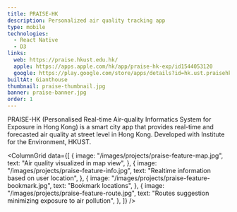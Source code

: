 ```yaml
---
title: PRAISE-HK
description: Personalized air quality tracking app
type: mobile
technologies:
  - React Native
  - D3
links:
  web: https://praise.hkust.edu.hk/
  apple: https://apps.apple.com/hk/app/praise-hk-exp/id1544053120
  google: https://play.google.com/store/apps/details?id=hk.ust.praisehkexp
builtAt: Gianthouse
thumbnail: praise-thumbnail.jpg
banner: praise-banner.jpg
order: 1
---
```


<OverviewBlock>
  PRAISE-HK (Personalised Real-time Air-quality Informatics System for Exposure
  in Hong Kong) is a smart city app that provides real-time and forecasted air
  quality at street level in Hong Kong. Developed with Institute for the
  Environment, HKUST.
</OverviewBlock>

<ColumnGrid
  data={[
    {
      image: "/images/projects/praise-feature-map.jpg",
      text: "Air quality visualized in map view",
    },
    {
      image: "/images/projects/praise-feature-info.jpg",
      text: "Realtime information based on user location",
    },
    {
      image: "/images/projects/praise-feature-bookmark.jpg",
      text: "Bookmark locations",
    },
    {
      image: "/images/projects/praise-feature-route.jpg",
      text: "Routes suggestion minimizing exposure to air pollution",
    },
  ]}
/>
